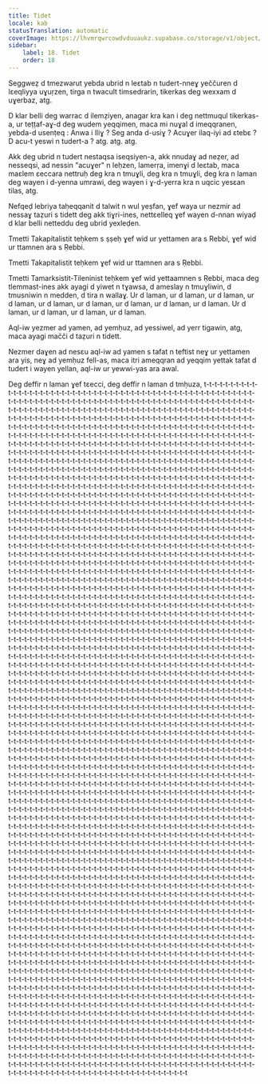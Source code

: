 ```yaml
---
title: Tidet
locale: kab
statusTranslation: automatic
coverImage: https://lhvmrqwrcowdvduuaukz.supabase.co/storage/v1/object/public/strapi-uploads/small_cover-educacion-fundamental.webp-2d51a7828a2b1309555be27f7e2a61a0.webp
sidebar:
    label: 18. Tidet
    order: 18
---
```

Seggweẓ d tmezwarut yebda ubrid n leɛtab n tudert-nneɣ yeččuren d lɛeqliyya uɣuṛzen, tirga n twacult timsedrarin, tikerkas deg wexxam d uɣerbaz, atg.

D klar belli deg warrac d ilemẓiyen, anagar kra kan i deg nettmuqul tikerkas-a, ur teṭṭaf-aɣ-d deg wudem yeqqimen, maca mi nuɣal d imeqqranen, yebda-d usenṭeq : Anwa i lliɣ ? Seg anda d-usiɣ ? Acuɣer ilaq-iyi ad ɛtebɛ ? D acu-t yeswi n tudert-a ? atg. atg. atg.

Akk deg ubrid n tudert nestaqsa iseqsiyen-a, akk nnudaɣ ad neẓer, ad nesseqsi, ad nessin "acuɣer" n leḥzen, lamerṛa, imenɣi d leɛtab, maca maɛlem ɛeccara nettruḥ deg kra n tmuɣli, deg kra n tmuɣli, deg kra n laman deg wayen i d-yenna umrawi, deg wayen i ɣ-d-yerra kra n uqcic yesɛan tilas, atg.

Nefqeḍ lebriya taḥeqqanit d talwit n wul yeṣfan, ɣef waya ur nezmir ad nessaɣ taẓuri s tidett deg akk tiɣri-ines, nettɛelleq ɣef wayen d-nnan wiyaḍ d klar belli netteddu deg ubrid yexleḍen.

Tmetti Takapitalistit teḥkem s ṣṣeḥ ɣef wid ur yettamen ara s Rebbi, ɣef wid ur ttamnen ara s Ṛebbi.

Tmetti Takapitalistit teḥkem ɣef wid ur ttamnen ara s Ṛebbi.

Tmetti Tamarksistit-Tileninist teḥkem ɣef wid yettaamnen s Ṛebbi, maca deg tlemmast-ines akk ayagi d yiwet n tɣawsa, d ameslay n tmuɣliwin, d tmusniwin n medden, d tira n wallaɣ. Ur d laman, ur d laman, ur d laman, ur d laman, ur d laman, ur d laman, ur d laman, ur d laman, ur d laman. Ur d laman, ur d laman, ur d laman, ur d laman.

Aql-iw yezmer ad yamen, ad yemḥuz, ad yessiwel, ad yerr tigawin, atg, maca ayagi mačči d taẓuri n tidett.

Nezmer daɣen ad nesɛu aql-iw ad yamen s tafat n teftist neɣ ur yettamen ara yis, neɣ ad yemḥuz fell-as, maca itri ameqqran ad yeqqim yettak tafat d tudert i wayen yellan, aql-iw ur yewwi-yas ara awal.

Deg deffir n laman ɣef tɛecci, deg deffir n laman d tmḥuza, t-t-t-t-t-t-t-t-t-t-t-t-t-t-t-t-t-t-t-t-t-t-t-t-t-t-t-t-t-t-t-t-t-t-t-t-t-t-t-t-t-t-t-t-t-t-t-t-t-t-t-t-t-t-t-t-t-t-t-t-t-t-t-t-t-t-t-t-t-t-t-t-t-t-t-t-t-t-t-t-t-t-t-t-t-t-t-t-t-t-t-t-t-t-t-t-t-t-t-t-t-t-t-t-t-t-t-t-t-t-t-t-t-t-t-t-t-t-t-t-t-t-t-t-t-t-t-t-t-t-t-t-t-t-t-t-t-t-t-t-t-t-t-t-t-t-t-t-t-t-t-t-t-t-t-t-t-t-t-t-t-t-t-t-t-t-t-t-t-t-t-t-t-t-t-t-t-t-t-t-t-t-t-t-t-t-t-t-t-t-t-t-t-t-t-t-t-t-t-t-t-t-t-t-t-t-t-t-t-t-t-t-t-t-t-t-t-t-t-t-t-t-t-t-t-t-t-t-t-t-t-t-t-t-t-t-t-t-t-t-t-t-t-t-t-t-t-t-t-t-t-t-t-t-t-t-t-t-t-t-t-t-t-t-t-t-t-t-t-t-t-t-t-t-t-t-t-t-t-t-t-t-t-t-t-t-t-t-t-t-t-t-t-t-t-t-t-t-t-t-t-t-t-t-t-t-t-t-t-t-t-t-t-t-t-t-t-t-t-t-t-t-t-t-t-t-t-t-t-t-t-t-t-t-t-t-t-t-t-t-t-t-t-t-t-t-t-t-t-t-t-t-t-t-t-t-t-t-t-t-t-t-t-t-t-t-t-t-t-t-t-t-t-t-t-t-t-t-t-t-t-t-t-t-t-t-t-t-t-t-t-t-t-t-t-t-t-t-t-t-t-t-t-t-t-t-t-t-t-t-t-t-t-t-t-t-t-t-t-t-t-t-t-t-t-t-t-t-t-t-t-t-t-t-t-t-t-t-t-t-t-t-t-t-t-t-t-t-t-t-t-t-t-t-t-t-t-t-t-t-t-t-t-t-t-t-t-t-t-t-t-t-t-t-t-t-t-t-t-t-t-t-t-t-t-t-t-t-t-t-t-t-t-t-t-t-t-t-t-t-t-t-t-t-t-t-t-t-t-t-t-t-t-t-t-t-t-t-t-t-t-t-t-t-t-t-t-t-t-t-t-t-t-t-t-t-t-t-t-t-t-t-t-t-t-t-t-t-t-t-t-t-t-t-t-t-t-t-t-t-t-t-t-t-t-t-t-t-t-t-t-t-t-t-t-t-t-t-t-t-t-t-t-t-t-t-t-t-t-t-t-t-t-t-t-t-t-t-t-t-t-t-t-t-t-t-t-t-t-t-t-t-t-t-t-t-t-t-t-t-t-t-t-t-t-t-t-t-t-t-t-t-t-t-t-t-t-t-t-t-t-t-t-t-t-t-t-t-t-t-t-t-t-t-t-t-t-t-t-t-t-t-t-t-t-t-t-t-t-t-t-t-t-t-t-t-t-t-t-t-t-t-t-t-t-t-t-t-t-t-t-t-t-t-t-t-t-t-t-t-t-t-t-t-t-t-t-t-t-t-t-t-t-t-t-t-t-t-t-t-t-t-t-t-t-t-t-t-t-t-t-t-t-t-t-t-t-t-t-t-t-t-t-t-t-t-t-t-t-t-t-t-t-t-t-t-t-t-t-t-t-t-t-t-t-t-t-t-t-t-t-t-t-t-t-t-t-t-t-t-t-t-t-t-t-t-t-t-t-t-t-t-t-t-t-t-t-t-t-t-t-t-t-t-t-t-t-t-t-t-t-t-t-t-t-t-t-t-t-t-t-t-t-t-t-t-t-t-t-t-t-t-t-t-t-t-t-t-t-t-t-t-t-t-t-t-t-t-t-t-t-t-t-t-t-t-t-t-t-t-t-t-t-t-t-t-t-t-t-t-t-t-t-t-t-t-t-t-t-t-t-t-t-t-t-t-t-t-t-t-t-t-t-t-t-t-t-t-t-t-t-t-t-t-t-t-t-t-t-t-t-t-t-t-t-t-t-t-t-t-t-t-t-t-t-t-t-t-t-t-t-t-t-t-t-t-t-t-t-t-t-t-t-t-t-t-t-t-t-t-t-t-t-t-t-t-t-t-t-t-t-t-t-t-t-t-t-t-t-t-t-t-t-t-t-t-t-t-t-t-t-t-t-t-t-t-t-t-t-t-t-t-t-t-t-t-t-t-t-t-t-t-t-t-t-t-t-t-t-t-t-t-t-t-t-t-t-t-t-t-t-t-t-t-t-t-t-t-t-t-t-t-t-t-t-t-t-t-t-t-t-t-t-t-t-t-t-t-t-t-t-t-t-t-t-t-t-t-t-t-t-t-t-t-t-t-t-t-t-t-t-t-t-t-t-t-t-t-t-t-t-t-t-t-t-t-t-t-t-t-t-t-t-t-t-t-t-t-t-t-t-t-t-t-t-t-t-t-t-t-t-t-t-t-t-t-t-t-t-t-t-t-t-t-t-t-t-t-t-t-t-t-t-t-t-t-t-t-t-t-t-t-t-t-t-t-t-t-t-t-t-t-t-t-t-t-t-t-t-t-t-t-t-t-t-t-t-t-t-t-t-t-t-t-t-t-t-t-t-t-t-t-t-t-t-t-t-t-t-t-t-t-t-t-t-t-t-t-t-t-t-t-t-t-t-t-t-t-t-t-t-t-t-t-t-t-t-t-t-t-t-t-t-t-t-t-t-t-t-t-t-t-t-t-t-t-t-t-t-t-t-t-t-t-t-t-t-t-t-t-t-t-t-t-t-t-t-t-t-t-t-t-t-t-t-t-t-t-t-t-t-t-t-t-t-t-t-t-t-t-t-t-t-t-t-t-t-t-t-t-t-t-t-t-t-t-t-t-t-t-t-t-t-t-t-t-t-t-t-t-t-t-t-t-t-t-t-t-t-t-t-t-t-t-t-t-t-t-t-t-t-t-t-t-t-t-t-t-t-t-t-t-t-t-t-t-t-t-t-t-t-t-t-t-t-t-t-t-t-t-t-t-t-t-t-t-t-t-t-t-t-t-t-t-t-t-t-t-t-t-t-t-t-t-t-t-t-t-t-t-t-t-t-t-t-t-t-t-t-t-t-t-t-t-t-t-t-t-t-t-t-t-t-t-t-t-t-t-t-t-t-t-t-t-t-t-t-t-t-t-t-t-t-t-t-t-t-t-t-t-t-t-t-t-t-t-t-t-t-t-t-t-t-t-t-t-t-t-t-t-t-t-t-t-t-t-t-t-t-t-t-t-t-t-t-t-t-t-t-t-t-t-t-t-t-t-t-t-t-t-t-t-t-t-t-t-t-t-t-t-t-t-t-t-t-t-t-t-t-t-t-t-t-t-t-t-t-t-t-t-t-t-t-t-t-t-t-t-t-t-t-t-t-t-t-t-t-t-t-t-t-t-t-t-t-t-t-t-t-t-t-t-t-t-t-t-t-t-t-t-t-t-t-t-t-t-t-t-t-t-t-t-t-t-t-t-t-t-t-t-t-t-t-t-t-t-t-t-t-t-t-t-t-t-t-t-t-t-t-t-t-t-t-t-t-t-t-t-t-t-t-t-t-t-t-t-t-t-t-t-t-t-t-t-t-t-t-t-t-t-t-t-t-t-t-t-t-t-t-t-t-t-t-t-t-t-t-t-t-t-t-t-t-t-t-t-t-t-t-t-t-t-t-t-t-t-t-t-t-t-t-t-t-t-t-t-t-t-t-t-t-t-t-t-t-t-t-t-t-t-t-t-t-t-t-t-t-t-t-t-t-t-t-t-t-t-t-t-t-t-t-t-t-t-t-t-t-t-t-t-t-t-t-t-t-t-t-t-t-t-t-t-t-t-t-t-t-t-t-t-t-t-t-t-t-t-t-t-t-t-t-t-t-t-t-t-t-t-t-t-t-t-t-t-t-t-t-t-t-t-t-t-t-t-t-t-t-t-t-t-t-t-t-t-t-t-t-t-t-t-t-t-t-t-t-t-t-t-t-t-t-t-t-t-t-t-t-t-t-t-t-t-t-t-t-t-t-t-t-t-t-t-t-t-t-t-t-t-t-t-t-t-t-t-t-t-t-t-t-t-t-t-t-t-t-t-t-t-t-t-t-t-t-t-t-t-t-t-t-t-t-t-t-t-t-t-t-t-t-t-t-t-t-t-t-t-t-t-t-t-t-t-t-t-t-t-t-t-t-t-t-t-t-t-t-t-t-t-t-t-t-t-t-t-t-t-t-t-t-t-t-t-t-t-t-t-t-t-t-t-t-t-t-t-t-t-t-t-t-t-t-t-t-t-t-t-t-t-t-t-t-t-t-t-t-t-t-t-t-t-t-t-t-t-t-t-t-t-t-t-t-t-t-t-t-t-t-t-t-t-t-t-t-t-t-t-t-t-t-t-t-t-t-t-t-t-t-t-t-t-t-t-t-t-t-t-t-t-t-t-t-t-t-t-t-t-t-t-t-t-t-t-t-t-t-t-t-t-t-t-t-t-t-t-t-t-t-t-t-t-t-t-t-t-t-t-t-t-t-t-t-t-t-t-t-t-t-t-t-t-t-t-t-t-t-t-t-t-t-t-t-t-t-t-t-t-t-t-t-t-t-t-t-t-t-t-t-t-t-t-t-t-t-t-t-t-t-t-t-t-t-t-t-t-t-t-t-t-t-t-t-t-t-t-t-t-t-t-t-t-t-t-t-t-t-t-t-t-t-t-t-t-t-t-t-t-t-t-t-t-t-t-t-t-t-t-t-t-t-t-t-t-t-t-t-t-t-t-t-t-t-t-t-t-t-t-t-t-t-t-t-t-t-t-t-t-t-t-t-t-t-t-t-t-t-t-t-t-t-t-t-t-t-t-t-t-t-t-t-t-t-t-t-t-t-t-t-t-t-t-t-t-t-t-t-t-t-t-t-t-t-t-t-t-t-t-t-t-t-t-t-t-t-t-t-t-t-t-t-t-t-t-t-t-t-t-t-t-t-t-t-t-t-t-t-t-t-t-t-t-t-t-t-t-t-t-t-t-t-t-t-t-t-t-t-t-t-t-t-t-t-t-t-t-t-t-t-t-t-t-t-t-t-t-t-t-t-t-t-t-t-t-t-t-t-t-t-t-t-t-t-t-t-t-t-t-t-t-t-t-t-t-t-t-t-t-t-t-t-t-t-t-t-t-t-t-t-t-t-t-t-t-t-t-t-t-t-t-t-t-t-t-t-t-t-t-t-t-t-t-t-t-t-t-t-t-t-t-t-t-t-t-t-t-t-t-t-t-t-t-t-t-t-t-t-t-t-t-t-t-t-t-t-t-t-t-t-t-t-t-t-t-t-t-t-t-t-t-t-t-t-t-t-t-t-t-t-t-t-t-t-t-t-t-t-t-t-t-t-t-t-t-t-t-t-t-t-t-t-t-t-t-t-t-t-t-t-t-t-t-t-t-t-t-t-t-t-t-t-t-t-t-t-t-t-t-t-t-t-t-t-t-t-t-t-t-t-t-t-t-t-t-t-t-t-t-t-t-t-t-t-t-t-t-t-t-t-t-t-t-t-t-t-t-t-t-t-t-t-t-t-t-t-t-t-t-t-t-t-t-t-t-t-t-t-t-t-t-t-t-t-t-t-t-t-t-t-t-t-t-t-t-t-t-t-t-t-t-t-t-t-t-t-t-t-t-t-t-t-t-t-t-t-t-t-t-t-t-t-t-t-t-t-t-t-t-t-t-t-t-t-t-t-t-t-t-t-t-t-t-t-t-t-t-t-t-t-t-t-t-t-t-t-t-t-t-t-t-t-t-t-t-t-t-t-t-t-t-t-t-t-t-t-t-t-t-t-t-t-t-t-t-t-t-t-t-t-t-t-t-t-t-t-t-t-t-t-t-t-t-t-t-t-t-t-t-t-t-t-t-t-t-t-t-t-t-t-t-t-t-t-t-t-t-t-t-t-t-t-t-t-t-t-t-t-t-t-t-t-t-t-t-t-t-t-t-t-t-t-t-t-t-t-t-t-t-t-t-t-t-t-t-t-t-t-t-t-t-t-t-t-t-t-t-t-t-t-t-t-t-t-t-t-t-t-t-t-t-t-t-t-t-t-t-t-t-t-t-t-t-t-t-t-t-t-t-t-t-t-t-t-t-t-t-t-t-t-t-t-t-t-t-t-t-t-t-t-t-t-t-t-t-t-t-t-t-t-t-t-t-t-t-t-t-t-t-t-t-t-t-t-t-t-t-t-t-t-t-t-t-t-t-t-t-t-t-t-t-t-t-t-t-t-t-t-t-t-t-t-t-t-t-t-t-t-t-t-t-t-t-t-t-t-t-t-t-t-t-t-t-t-t-t-t-t-t-t-t-t-t-t-t-t-t-t-t-t-t-t-t-t-t-t-t-t-t-t-t-t-t-t-t-t-t-t-t-t-t-t-t-t-t-t-t-t-t-t-t-t-t-t-t-t-t-t-t-t-t-t-t-t-t-t-t-t-t-t-t-t-t-t-t-t-t-t-t-t-t-t-t-t-t-t-t-t-t-t-t-t-t-t-t-t-t-t-t-t-t-t-t-t-t-t-t-t-t-t-t-t-t-t-t-t-t-t-t-t-t-t-t-t-t-t-t-t-t-t-t-t-t-t-t-t-t-t-t-t-t-t-t-t-t-t-t-t-t-t-t-t-t-t-t-t-t-t-t-t-t-t-t-t-t-t-t-t-t-t-t-t-t-t-t-t-t-t-t-t-t-t-t-t-t-t-t-t-t-t-t-t-t-t-t-t-t-t-t-t-t-t-t-t-t-t-t-t-t-t-t-t-t-t-t-t-t-t-t-t-t-t-t-t-t-t-t-t-t-t-t-t-t-t-t-t-t-t-t-t-t-t-t-t-t-t-t-t-t-t-t-t-t-t-t-t-t-t-t-t-t-t-t-t-t-t-t-t-t-t-t-t-t-t-t-t-t-t-t-t-t-t-t-t-t-t-t-t-t-t-t-t-t-t-t-t-t-t-t-t-t-t-t-t-t-t-t-t-t-t-t-t-t-t-t-t-t-t-t-t-t-t-t-t-t-t-t-t-t-t-t-t-t-t-t-t-t-t-t-t-t-t-t-t-t-t-t-t-t-t-t-t-t-t-t-t-t-t-t-t-t-t-t-t-t-t-t-t-t-t-t-t-t-t-t-t-t-t-t-t-t-t-t-t-t-t-t-t-t-t-t-t-t-t-t-t-t-t-t-t-t-t-t-t-t-t-t-t-t-t-t-t-t-t-t-t-t-t-t-t-t-t-t-t-t-t-t-t-t-t-t-t-t-t-t-t-t-t-t-t-t-t-t-t-t-t-t-t-t-t-t-t-t-t-t-t-t-t-t-t-t-t-t-t-t-t-t-t-t-t-t-t-t-t-t-t-t-t-t-t-t-t-t-t-t-t-t-t-t-t-t-t-t-t-t-t-t-t-t-t-t-t-t-t-t-t-t-t-t-t-t-t-t-t-t-t-t-t-t-t-t-t-t-t-t-t-t-t-t-t-t-t-t-t-t-t-t-t-t-t-t-t-t-t-t-t-t-t-t-t-t-t-t-t-t-t-t-t-t-t-t-t-t-t-t-t-t-t-t-t-t-t-t-t-t-t-t-t-t-t-t-t-t-t-t-t-t-t-t-t-t-t-t-t-t-t-t-t-t-t-t-t-t-t-t-t-t-t-t-t-t-t-t-t-t-t-t-t-t-t-t-t-t-t-t-t-t-t-t-t-t-t-t-t-t-t-t-t-t-t-t-t-t-t-t-t-t-t-t-t-t-t-t-t-t-t-t-t-t-t-t-t-t-t-t-t-t-t-t-t-t-t-t-t-t-t-t-t-t-t-t-t-t-t-t-t-t-t-t-t-t-t-t-t-t-t-t-t-t-t-t-t-t-t-t-t-t-t-t-t-t-t-t-t-t-t-t-t-t-t-t-t-t-t-t-t-t-t-t-t-t-t-t-t-t-t-t-t-t-t-t-t-t-t-t-t-t-t-t-t-t-t-t-t-t-t-t-t-t-t-t-t-t-t-t-t-t-t-t-t-t-t-t-t-t-t-t-t-t-t-t-t-t-t-t-t-t-t-t-t-t-t-t-t-t-t-t-t-t-t-t-t-t-t-t-t-t-t-t-t-t-t-t-t-t-t-t-t-t-t-t-t-t-t-t-t-t-t-t-t-t-t-t-t-t-t-t-t-t-t-t-t-t-t-t-t-t-t-t-t-t-t-t-t-t-t-t-t-t-t-t-t-t-t-t-t-t-t-t-t-t-t-t-t-t-t-t-t-t-t-t-t-t-t-t-t-t
